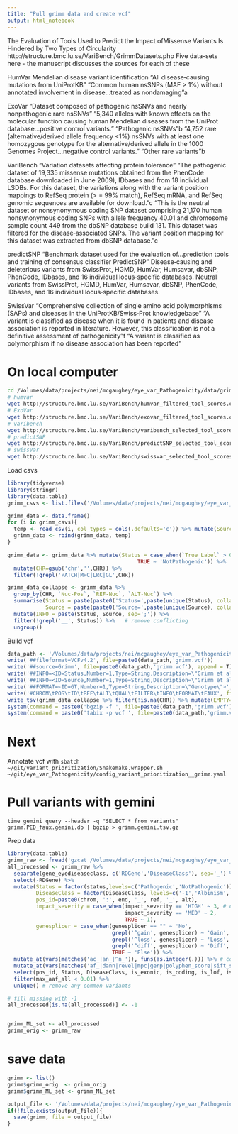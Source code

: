 ```yaml
---
title: "Pull grimm data and create vcf"
output: html_notebook
---
```


The Evaluation of Tools Used to Predict the Impact ofMissense Variants Is Hindered by Two Types of Circularity
http://structure.bmc.lu.se/VariBench/GrimmDatasets.php
Five data-sets here - the manuscript discusses the sources for each of these


HumVar	Mendelian disease variant identification	“All disease‐causing mutations from UniProtKB”	“Common human nsSNPs (MAF > 1%) without annotated involvement in disease…treated as nondamaging”a


ExoVar	“Dataset composed of pathogenic nsSNVs and nearly nonpathogenic rare nsSNVs”	“5,340 alleles with known effects on the molecular function causing human Mendelian diseases from the UniProt database…positive control variants.” “Pathogenic nsSNVs”b	“4,752 rare (alternative/derived allele frequency <1%) nsSNVs with at least one homozygous genotype for the alternative/derived allele in the 1000 Genomes Project…negative control variants.” “Other rare variants”b


VariBench	“Variation datasets affecting protein tolerance”	“The pathogenic dataset of 19,335 missense mutations obtained from the PhenCode database downloaded in June 2009), IDbases and from 18 individual LSDBs. For this dataset, the variations along with the variant position mappings to RefSeq protein (> = 99% match), RefSeq mRNA, and RefSeq genomic sequences are available for download.”c	“This is the neutral dataset or nonsynonymous coding SNP dataset comprising 21,170 human nonsynonymous coding SNPs with allele frequency 40.01 and chromosome sample count 449 from the dbSNP database build 131. This dataset was filtered for the disease‐associated SNPs. The variant position mapping for this dataset was extracted from dbSNP database.”c


predictSNP	“Benchmark dataset used for the evaluation of…prediction tools and training of consensus classifier PredictSNP”	Disease‐causing and deleterious variants from SwissProt, HGMD, HumVar, Humsavar, dbSNP, PhenCode, IDbases, and 16 individual locus‐specific databases.	Neutral variants from SwissProt, HGMD, HumVar, Humsavar, dbSNP, PhenCode, IDbases, and 16 individual locus‐specific databases.


SwissVar	“Comprehensive collection of single amino acid polymorphisms (SAPs) and diseases in the UniProtKB/Swiss‐Prot knowledgebase”	“A variant is classified as disease when it is found in patients and disease association is reported in literature. However, this classification is not a definitive assessment of pathogenicity”f	“A variant is classified as polymorphism if no disease association has been reported”


# On local computer
```bash
cd /Volumes/data/projects/nei/mcgaughey/eye_var_Pathogenicity/data/grimm
# humvar
wget http://structure.bmc.lu.se/VariBench/humvar_filtered_tool_scores.csv
# ExoVar
wget http://structure.bmc.lu.se/VariBench/exovar_filtered_tool_scores.csv
# varibench
wget http://structure.bmc.lu.se/VariBench/varibench_selected_tool_scores.csv
# predictSNP
wget http://structure.bmc.lu.se/VariBench/predictSNP_selected_tool_scores.csv
# swissVar
wget http://structure.bmc.lu.se/VariBench/swissvar_selected_tool_scores.csv
```


Load csvs
```r
library(tidyverse)
library(stringr)
library(data.table)
grimm_csvs <- list.files('/Volumes/data/projects/nei/mcgaughey/eye_var_Pathogenicity/data/grimm/', pattern = '*csv', full.names = T)

grimm_data <- data.frame()
for (i in grimm_csvs){
  temp <- read_csv(i, col_types = cols(.defaults='c')) %>% mutate(Source= (str_split(i, '\\/\\/')[[1]][2] %>% str_split(., '_'))[[1]][1])
  grimm_data <- rbind(grimm_data, temp)
}

grimm_data <- grimm_data %>% mutate(Status = case_when(`True Label` > 0 ~ 'Pathogenic',
                                         TRUE ~ 'NotPathogenic')) %>% 
  mutate(CHR=gsub('chr','',CHR)) %>% 
  filter(!grepl('PATCH|MHC|LRC|GL',CHR))

grimm_data_collapse <- grimm_data %>% 
  group_by(CHR, `Nuc-Pos`, `REF-Nuc`, `ALT-Nuc`) %>% 
  summarise(Status = paste(paste0('Status=',paste(unique(Status), collapse='__'))),
            Source = paste(paste0('Source=',paste(unique(Source), collapse='__')))) %>% 
  mutate(INFO = paste(Status, Source, sep=';')) %>% 
  filter(!grepl('__', Status)) %>%   # remove conflicting
  ungroup()
```

Build vcf
```r
data_path <- '/Volumes/data/projects/nei/mcgaughey/eye_var_Pathogenicity/data/grimm/'
write('##fileformat=VCFv4.2', file=paste0(data_path,'grimm.vcf'))
write('##source=Grimm', file=paste0(data_path,'grimm.vcf'), append = T)
write('##INFO=<ID=Status,Number=1,Type=String,Description=\"Grimm et al pathogenic classification\">', file=paste0(data_path,'grimm.vcf'), append = T)
write('##INFO=<ID=Source,Number=1,Type=String,Description=\"Grimm et al variants from five sources\">', file=paste0(data_path,'grimm.vcf'), append = T)
write('##FORMAT=<ID=GT,Number=1,Type=String,Description=\"Genotype\">',file=paste0(data_path,'grimm.vcf'), append = T)
write('#CHROM\tPOS\tID\tREF\tALT\tQUAL\tFILTER\tINFO\tFORMAT\tFAUX', file=paste0(data_path,'grimm.vcf'), append = T)
write_tsv(grimm_data_collapse %>% filter(!is.na(CHR)) %>% mutate(EMPTY='.', EMPTY1='.', EMPTY2='.', GT='GT', HET='0/1') %>% select(CHR, `Nuc-Pos`, EMPTY, `REF-Nuc`, `ALT-Nuc`, EMPTY1, EMPTY2, INFO, GT, HET) %>% arrange(CHR, `Nuc-Pos`), path=paste0(data_path,'grimm.vcf'), append = T)
system(command = paste0('bgzip -f ', file=paste0(data_path,'grimm.vcf')))
system(command = paste0('tabix -p vcf ', file=paste0(data_path,'grimm.vcf.gz')))
```


# Next
Annotate vcf with `sbatch ~/git/variant_prioritization/Snakemake.wrapper.sh ~/git/eye_var_Pathogenicity/config_variant_prioritization__grimm.yaml`

# Pull variants with gemini
`time gemini query --header -q "SELECT * from variants" grimm.PED_faux.gemini.db | bgzip > grimm.gemini.tsv.gz`

Prep data
```r
library(data.table)
grimm_raw <- fread('gzcat /Volumes/data/projects/nei/mcgaughey/eye_var_Pathogenicity/data/grimm/grimm.gemini.tsv.gz')
all_processed <- grimm_raw %>% 
  separate(gene_eyediseaseclass, c('RDGene','DiseaseClass'), sep='_') %>%  #split off RD disease type
  select(-RDGene) %>% 
  mutate(Status = factor(status,levels=c('Pathogenic','NotPathogenic')),
         DiseaseClass = factor(DiseaseClass, levels=c('-1','Albinism','Albinism,Albinism','Developmental','RD','RD,Developmental','Stargardt,RD')),
         pos_id=paste0(chrom, ':', end, '_', ref, '_', alt),
         impact_severity = case_when(impact_severity == 'HIGH' ~ 3, # convert to integer 
                                     impact_severity == 'MED' ~ 2, 
                                     TRUE ~ 1),
         genesplicer = case_when(genesplicer == "" ~ 'No',
                                 grepl('^gain', genesplicer) ~ 'Gain',
                                 grepl('^loss', genesplicer) ~ 'Loss',
                                 grepl('^diff', genesplicer) ~ 'Diff',
                                 TRUE ~ 'Else')) %>% 
  mutate_at(vars(matches('ac_|an_|^n_')), funs(as.integer(.))) %>% # convert columns with ac_|whatever to integer (ac is allele count)
  mutate_at(vars(matches('af_|dann|revel|mpc|gerp|polyphen_score|sift_score|fitcons_float|gerp_elements|^adj|_z$|^pli$|^pnull$|precessive|^phylop|linsight|_rankscore$|ccr_pct_v1|linsight')), funs(as.numeric(.))) %>%  # af is allele frequency
  select(pos_id, Status, DiseaseClass, is_exonic, is_coding, is_lof, is_splicing, impact_severity, polyphen_score, sift_score, dann, gerp_elements, DiseaseClass, mpc, revel, max_aaf_all, gno_ac_afr, gno_ac_eas, gno_ac_all, gno_ac_popmax, ac_exac_sas, ac_exac_fin, aaf_1kg_all_float, aaf_esp_all, ac_exac_all, ac_exac_amr, ac_exac_oth, gno_af_all, gno_an_popmax, an_exac_all, af_exac_all, fitcons_float, linsight, lof_z:precessive, phylop_100way, grantham, cadd_phred, contains("_rankscore"), ccr_pct_v1, genesplicer, spliceregion) %>% 
  filter(max_aaf_all < 0.01) %>% 
  unique() # remove any common variants

# fill missing with -1
all_processed[is.na(all_processed)] <- -1


grimm_ML_set <- all_processed 
grimm_orig <- grimm_raw
```

# save data
```r
grimm <- list()
grimm$grimm_orig  <- grimm_orig
grimm$grimm_ML_set <- grimm_ML_set 

output_file <- '/Volumes/data/projects/nei/mcgaughey/eye_var_Pathogenicity/clean_data/grimm_ML.Rdata'
if(!file.exists(output_file)){
  save(grimm, file = output_file)
}
```